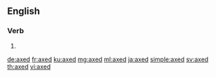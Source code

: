 ==English==

===Verb===
{{head|en|verb form}}

# {{en-past of|axe}}

[[de:axed]]
[[fr:axed]]
[[ku:axed]]
[[mg:axed]]
[[ml:axed]]
[[ja:axed]]
[[simple:axed]]
[[sv:axed]]
[[th:axed]]
[[vi:axed]]